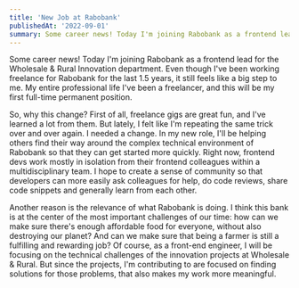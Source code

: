 ```yaml
---
title: 'New Job at Rabobank'
publishedAt: '2022-09-01'
summary: Some career news! Today I'm joining Rabobank as a frontend lead for the Wholesale & Rural Innovation department.
---
```


Some career news! Today I'm joining Rabobank as a frontend lead for the Wholesale & Rural Innovation department. Even though I've been working freelance for Rabobank for the last 1.5 years, it still feels like a big step to me. My entire professional life I've been a freelancer, and this will be my first full-time permanent position.

So, why this change? First of all, freelance gigs are great fun, and I've learned a lot from them. But lately, I felt like I'm repeating the same trick over and over again. I needed a change. In my new role, I'll be helping others find their way around the complex technical environment of Rabobank so that they can get started more quickly. Right now, frontend devs work mostly in isolation from their frontend colleagues within a multidisciplinary team. I hope to create a sense of community so that developers can more easily ask colleagues for help, do code reviews, share code snippets and generally learn from each other.

Another reason is the relevance of what Rabobank is doing. I think this bank is at the center of the most important challenges of our time: how can we make sure there's enough affordable food for everyone, without also destroying our planet? And can we make sure that being a farmer is still a fulfilling and rewarding job? Of course, as a front-end engineer, I will be focusing on the technical challenges of the innovation projects at Wholesale & Rural. But since the projects, I'm contributing to are focused on finding solutions for those problems, that also makes my work more meaningful.
